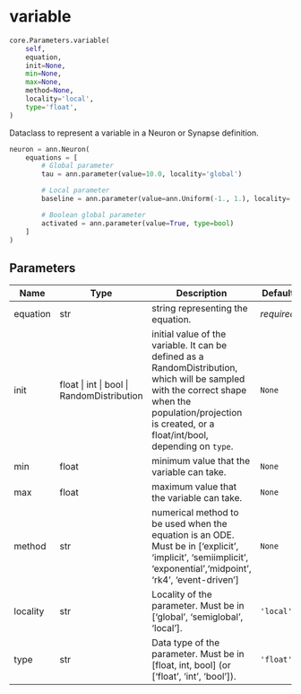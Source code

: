 # variable { #ANNarchy.core.Parameters.variable }

```python
core.Parameters.variable(
    self,
    equation,
    init=None,
    min=None,
    max=None,
    method=None,
    locality='local',
    type='float',
)
```

Dataclass to represent a variable in a Neuron or Synapse definition.

```python
neuron = ann.Neuron(
    equations = [
        # Global parameter
        tau = ann.parameter(value=10.0, locality='global')

        # Local parameter
        baseline = ann.parameter(value=ann.Uniform(-1., 1.), locality='local')

        # Boolean global parameter
        activated = ann.parameter(value=True, type=bool)
    ]
)
```

## Parameters {.doc-section .doc-section-parameters}

| Name     | Type                                       | Description                                                                                                                                                                                                 | Default    |
|----------|--------------------------------------------|-------------------------------------------------------------------------------------------------------------------------------------------------------------------------------------------------------------|------------|
| equation | str                                        | string representing the equation.                                                                                                                                                                           | _required_ |
| init     | float \| int \| bool \| RandomDistribution | initial value of the variable. It can be defined as a RandomDistribution, which will be sampled with the correct shape when the population/projection is created, or a float/int/bool, depending on `type`. | `None`     |
| min      | float                                      | minimum value that the variable can take.                                                                                                                                                                   | `None`     |
| max      | float                                      | maximum value that the variable can take.                                                                                                                                                                   | `None`     |
| method   | str                                        | numerical method to be used when the equation is an ODE. Must be in ['explicit', 'implicit', 'semiimplicit', 'exponential','midpoint', 'rk4', 'event-driven']                                               | `None`     |
| locality | str                                        | Locality of the parameter. Must be in ['global', 'semiglobal', 'local'].                                                                                                                                    | `'local'`  |
| type     | str                                        | Data type of the parameter. Must be in [float, int, bool] (or ['float', 'int', 'bool']).                                                                                                                    | `'float'`  |